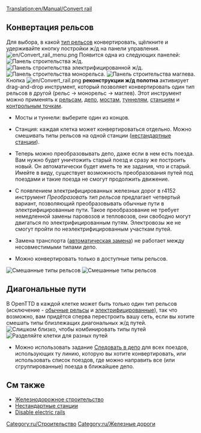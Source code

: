 [[Translation:en/Manual/Convert rail]]
{{ru/Необходимо сделать|поправить ссылки после перевода соответствующих страниц, поменять картинки}}
{{ru/Учебник}}
==Конвертация рельсов==
Для выбора, в какой [[ru/Manual/Base Set/Типы железных дорог|тип рельсов]] конвертировать, щёлкните и удерживайте кнопку постройки ж/д на панели управления.
[[File:en/Convert rail menu.png|none]]
Появится одна из следующих панелей:
[[File:en/Railroad Construction.png|none|frame|[[ru/Manual/Железнодорожное строительство#instrument-dlia-stroitelstva-zheleznoi-dorogi|Панель строительства ж/д]].]]
[[File:en/Electrified Railway Construction.png|none|frame|Панель строительства электрифицированной ж/д.]]
[[File:en/Monorail Construction.png|none|frame|Панель строительства монорельса.]]
[[File:en/Maglev Construction.png|none|frame|Панель строительства маглева.]]
Кнопка [[File:en/Convert rail.png]] '''реконструкции ж/д полотна''' активирует drag-and-drop инструмент, который позволяет конвертировать один тип рельсов в другой (рельс -> монорельс -> маглев). Этот инструмент можно применять к [[ru/Manual/Строительство колеи|рельсам]], [[ru/Manual/Строительство депо|депо]], [[ru/Manual/Мосты|мостам]], [[ru/Manual/Туннели|туннелям]], [[ru/Manual/Станции|станциям]] и [[ru/Manual/Контрольные точки|контрольным точкам]].

* Мосты и туннели: выберите один из концов.

* Станция: каждая клетка может конвертироваться отдельно. Можно смешивать типы рельсов на одной станции ([[ru/Archive/Manual/Settings/Нестандартные станции|нестандартные станции]]).

* Теперь можно преобразовывать депо, даже если в нем есть поезда. Вам нужно будет уничтожить старый поезд и сразу же построить новый. Он автоматически будет иметь те же задания, что и старый. Имейте в виду, существует возможность преобразования путей под поездами и такие поезда не смогут продолжить движение.

* С появлением электрифицированных железных дорог в r4152 инструмент ''Преобразовать тип рельсов'' предлагает четвертый вариант, позволяющий преобразовывать обычные пути в электрифицированные пути. Такое преобразование не требует немедленной замены паровозов и тепловозов, они свободно могут двигаться по электрифицированным путям. Электровозы же не смогут пройти по неэлектрифицированным участкам путей.

* Замена транспорта ([[ru/Manual/Замена транспорта#avtomaticheskaia-zamena|автоматическая замена]]) не работает между несовместимыми типами депо.

* Можно конвертировать только в доступные типы рельсов.
[[File:en/Convert station.png|left|frame|Смешанные типы рельсов]]
[[File:en/Convert rail tunnel.png|none|frame|Смешанные типы рельсов]]

==Диагональные пути==
В OpenTTD в каждой клетке может быть только один тип рельсов (исключение - [[ru/Manual/Base Set/Железные дороги|обычные рельсы]] и [[ru/Manual/Base Set/Электрифицированные железные дороги|электрифицированные]]), так что возможно, вам придётся сперва перестроить вашу сеть, если вы хотите смешать типы близлежащих диагональных ж/д путей.
[[File:en/Convert rail close.png|left|frame|Слишком близко, чтобы комбинировать типы путей]]
[[File:en/Convert rail good.png|none|frame|Разделяйте клетки для разных путей]] 

* Можно использовать задание [[ru/Manual/Задания#sledovat|Следовать в депо]] для всех поездов, использующих ту линию, которую вы хотите конвертировать, или использовать список поездов, где можно направить все (или сгруппированные) поезда в ближайшее депо.


==См также==
*[[ru/Manual/Железнодорожное строительство|Железнодорожное строительство]]
*[[ru/Archive/Manual/Settings/Нестандартные станции|Нестандартные станции]]
*[[ru/Archive/Manual/Settings/Расширенные настройки/Транспорт#disable-electric-rails|Disable electric rails]]

[[Category:ru/Строительство]]
[[Category:ru/Железные дороги]]